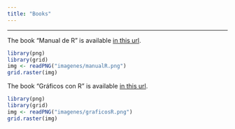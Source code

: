 ```yaml
---
title: "Books"
---
```


<hr>

<div class = "row">
<div class = "col-md-6">
The book "Manual de R" is available [in this url](https://github.com/fhernanb/Manual-de-R/blob/master/_book/Manual_de_R.pdf).

```r
library(png)
library(grid)
img <- readPNG("imagenes/manualR.png")
grid.raster(img)
```
</div>
<div class = "col-md-6">
The book "Gráficos con R" is available [in this url](https://github.com/fhernanb/Graficos-con-R/blob/master/_book/Graficos_con_R.pdf).

```r
library(png)
library(grid)
img <- readPNG("imagenes/graficosR.png")
grid.raster(img)
```
</div>
</div>